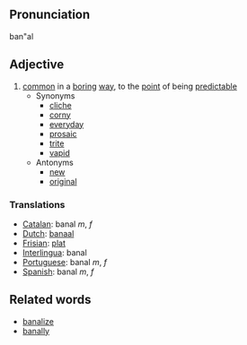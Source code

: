 ==Pronunciation==
ban"al

==Adjective==
# [[common]] in a [[boring]] [[way]], to the [[point]] of being [[predictable]]
#* Synonyms
#** [[cliche]]
#** [[corny]]
#** [[everyday]]
#** [[prosaic]]
#** [[trite]]
#** [[vapid]]
#* Antonyms
#** [[new]]
#** [[original]]

===Translations===
*[[Catalan]]: banal ''m'', ''f''
*[[Dutch]]: [[banaal]]
*[[Frisian]]: [[plat]]
*[[Interlingua]]: banal
*[[Portuguese]]: banal ''m'', ''f''
*[[Spanish]]: banal ''m'', ''f''

==Related words==
* [[banalize]]
* [[banally]]